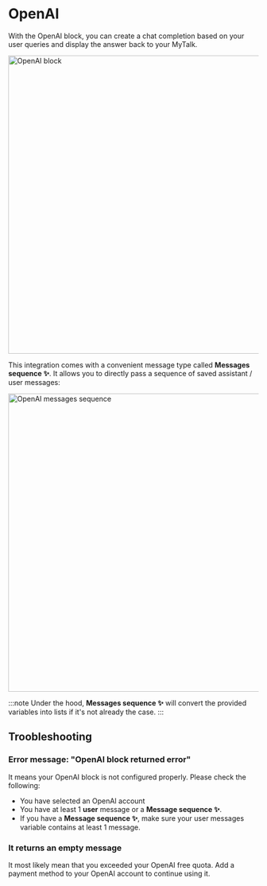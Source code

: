 
# OpenAI

With the OpenAI block, you can create a chat completion based on your user queries and display the answer back to your MyTalk.

<img
  src="/img/blocks/integrations/openai/overview.png"
  width="600"
  alt="OpenAI block"
/>

This integration comes with a convenient message type called **Messages sequence ✨**. It allows you to directly pass a sequence of saved assistant / user messages:

<img
  src="/img/blocks/integrations/openai/messages-sequence.png"
  width="600"
  alt="OpenAI messages sequence"
/>

:::note
Under the hood, **Messages sequence ✨** will convert the provided variables into lists if it's not already the case.
:::

<YoutubeEmbed videoId="v167drfHFzk" />

## Troobleshooting

### Error message: "OpenAI block returned error"

It means your OpenAI block is not configured properly. Please check the following:

- You have selected an OpenAI account
- You have at least 1 **user** message or a **Message sequence ✨**.
- If you have a **Message sequence ✨**, make sure your user messages variable contains at least 1 message.

### It returns an empty message

It most likely mean that you exceeded your OpenAI free quota. Add a payment method to your OpenAI account to continue using it.
